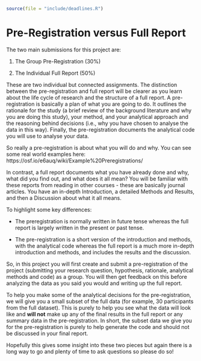 ```r
source(file = "include/deadlines.R")
```

# Pre-Registration versus Full Report {#Prereg-overview}

The two main submissions for this project are:

1. The Group Pre-Registration (30%)

2. The Individual Full Report (50%)

These are two individual but connected assignments. The distinction between the pre-registration and full report will be clearer as you learn about the life cycle of research and the structure of a full report.  A pre-registration is basically a plan of what you are going to do. It outlines the rationale for the study (a brief review of the background
literature and why you are doing this study), your method, and your analytical approach and the reasoning behind decisions (i.e., why you have chosen to analyse the data in this way). Finally, the pre-registration documents the analytical code you
will use to analyse your data. 

So really a pre-registration is about what you will do and
why. You can see some real world examples here: https://osf.io/e6auq/wiki/Example%20Preregistrations/

In contrast, a full report documents what you have already done and why, what did you find out, and what does it all mean? You will be familiar with these reports from reading in other courses - these are basically journal articles. You have an in-depth
Introduction, a detailed Methods and Results, and then a Discussion about what it all means.

To highlight some key differences:

- The preregistration is normally written in future tense whereas the full report is largely
written in the present or past tense.

- The pre-registration is a short version of the introduction and methods, with the analytical code whereas the full report is a much more in-depth introduction and methods, and includes the results and the discussion.

So, in this project you will first create and submit a pre-registration of the project (submitting your research question, hypothesis, rationale, analytical methods and code) as a group. You will then get feedback on this before analyzing the data as you said you would and writing up the full report.

To help you make some of the analytical decisions for the pre-registration, we will give you a
small subset of the full data (for example, 30 participants from the full dataset). This is purely to help you see what the data will look like and **will not** make up any of the final results in the full report or any summary data in the pre-registration. In short, the subset data we give you for the pre-registration is purely to help generate the code and should not be discussed in your final report. 

Hopefully this gives some insight into these two pieces but again there is a long way to go and plenty of time to ask questions so please do so!
